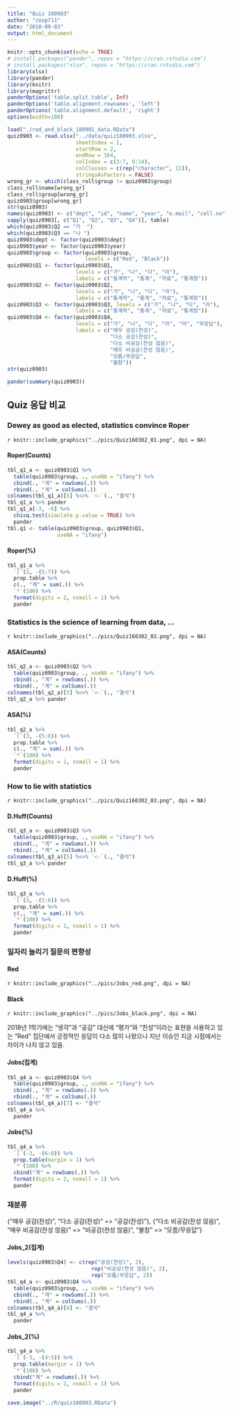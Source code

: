 ```yaml
---
title: "Quiz 180903"
author: "coop711"
date: "2018-09-03"
output: html_document
---
```


```r
knitr::opts_chunk$set(echo = TRUE)
# install.packages("pander", repos = "https://cran.rstudio.com")
# install.packages("xlsx", repos = "https://cran.rstudio.com")
library(xlsx)
library(pander)
library(knitr)
library(magrittr)
panderOptions('table.split.table', Inf)
panderOptions('table.alignment.rownames', 'left')
panderOptions('table.alignment.default', 'right')
options(width=180)
```

```r
load("./red_and_black_180901_data.RData")
quiz0903 <- read.xlsx("../data/quiz180903.xlsx", 
                      sheetIndex = 1, 
                      startRow = 2, 
                      endRow = 164, 
                      colIndex = c(3:7, 9:14), 
                      colClasses = c(rep("character", 11)), 
                      stringsAsFactors = FALSE)
wrong_gr <- which(class_roll$group != quiz0903$group)
class_roll$name[wrong_gr]
class_roll$group[wrong_gr]
quiz0903$group[wrong_gr]
str(quiz0903)
names(quiz0903) <- c("dept", "id", "name", "year", "e.mail", "cell.no", "Q1", "Q2", "Q3", "Q4", "group")
sapply(quiz0903[, c("Q1", "Q2", "Q3", "Q4")], table)
which(quiz0903$Q2 == "가  ")
which(quiz0903$Q3 == "나 ")
quiz0903$dept <- factor(quiz0903$dept)
quiz0903$year <- factor(quiz0903$year)
quiz0903$group <- factor(quiz0903$group, 
                         levels = c("Red", "Black"))
quiz0903$Q1 <- factor(quiz0903$Q1, 
                      levels = c("가", "나", "다", "라"), 
                      labels = c("통계학", "통계", "자료", "통계청"))
quiz0903$Q2 <- factor(quiz0903$Q2, 
                      levels = c("가", "나", "다", "라"), 
                      labels = c("통계학", "통계", "자료", "통계청"))
quiz0903$Q3 <- factor(quiz0903$Q3, levels = c("가", "나", "다", "라"), 
                      labels = c("통계학", "통계", "자료", "통계청"))
quiz0903$Q4 <- factor(quiz0903$Q4, 
                      levels = c("가", "나", "다", "라", "마", "무응답"), 
                      labels = c("매우 공감(찬성)", 
                                 "다소 공감(찬성)", 
                                 "다소 비공감(찬성 않음)", 
                                 "매우 비공감(찬성 않음)", 
                                 "모름/무응답",
                                 "불참"))
str(quiz0903)
```

```r
pander(summary(quiz0903))
```

## Quiz 응답 비교

### Dewey as good as elected, statistics convince Roper

`r knitr::include_graphics("../pics/Quiz160302_01.png", dpi = NA)`

#### Roper(Counts) 

```r
tbl_q1_a <- quiz0903$Q1 %>% 
  table(quiz0903$group, ., useNA = "ifany") %>%
  cbind(., "계" = rowSums(.)) %>%
  rbind(., "계" = colSums(.))
colnames(tbl_q1_a)[5] %<>% `<-`(., "결석")
tbl_q1_a %>% pander 
tbl_q1_a[-3, -6] %>% 
  chisq.test(simulate.p.value = TRUE) %>% 
  pander
tbl.q1 <- table(quiz0903$group, quiz0903$Q1, 
                useNA = "ifany")
```

#### Roper(%)

```r
tbl_q1_a %>% 
  `[`(3, -(5:7)) %>%
  prop.table %>% 
  c(., "계" = sum(.)) %>%
  `*`(100) %>%
  format(digits = 2, nsmall = 1) %>%
  pander
```

### Statistics is the science of learning from data, ...

`r knitr::include_graphics("../pics/Quiz160302_02.png", dpi = NA)`

#### ASA(Counts) 

```r
tbl_q2_a <- quiz0903$Q2 %>% 
  table(quiz0903$group, ., useNA = "ifany") %>%
  cbind(., "계" = rowSums(.)) %>%
  rbind(., "계" = colSums(.))
colnames(tbl_q2_a)[5] %<>% `<-`(., "결석")
tbl_q2_a %>% pander 
```

#### ASA(%)

```r
tbl_q2_a %>% 
  `[`(3, -(5:6)) %>%
  prop.table %>% 
  c(., "계" = sum(.)) %>%
  `*`(100) %>%
  format(digits = 1, nsmall = 1) %>%
  pander
```

### How to lie with statistics

`r knitr::include_graphics("../pics/Quiz160302_03.png", dpi = NA)`

#### D.Huff(Counts) 

```r
tbl_q3_a <- quiz0903$Q3 %>% 
  table(quiz0903$group, ., useNA = "ifany") %>%
  cbind(., "계" = rowSums(.)) %>%
  rbind(., "계" = colSums(.))
colnames(tbl_q3_a)[5] %<>% `<-`(., "결석")
tbl_q3_a %>% pander 
```

#### D.Huff(%)

```r
tbl_q3_a %>% 
  `[`(3, -(5:6)) %>%
  prop.table %>% 
  c(., "계" = sum(.)) %>%
  `*`(100) %>%
  format(digits = 1, nsmall = 1) %>%
  pander
```

### 일자리 늘리기 질문의 편향성

#### Red

`r knitr::include_graphics("../pics/Jobs_red.png", dpi = NA)`

#### Black

`r knitr::include_graphics("../pics/Jobs_black.png", dpi = NA)`

2018년 1학기에는 "생각"과 "공감" 대신에 "평가"와 "찬성"이라는 표현을 사용하고 있는 "Red" 집단에서 긍정적인 응답이 다소 많이 나왔으나 지난 이슈인 지금 시점에서는 차이가 나지 않고 있음.

#### Jobs(집계)

```r
tbl_q4_a <- quiz0903$Q4 %>%
  table(quiz0903$group, ., useNA = "ifany") %>%
  cbind(., "계" = rowSums(.)) %>%
  rbind(., "계" = colSums(.))
colnames(tbl_q4_a)[7] <- "결석"
tbl_q4_a %>% 
  pander
```

#### Jobs(%)

```r
tbl_q4_a %>% 
  `[`(-3, -(6:8)) %>%
  prop.table(margin = 1) %>%
  `*`(100) %>%
  cbind("계" = rowSums(.)) %>%
  format(digits = 2, nsmall = 1) %>%
  pander
```

### 재분류

{"매우 공감(찬성)", "다소 공감(찬성)" => "공감(찬성)"}, {"다소 비공감(찬성 않음)", "매우 비공감(찬성 않음)" => "비공감(찬성 않음)", "불참" => "모름/무응답"}

#### Jobs_2(집계)

```r
levels(quiz0903$Q4) <- c(rep("공감(찬성)", 2), 
                           rep("비공감(찬성 않음)", 2), 
                           rep("모름/무응답", 2))
tbl_q4_a <- quiz0903$Q4 %>%
  table(quiz0903$group, ., useNA = "ifany") %>%
  cbind(., "계" = rowSums(.)) %>%
  rbind(., "계" = colSums(.))
colnames(tbl_q4_a)[4] <- "결석"
tbl_q4_a %>% 
  pander
```

#### Jobs_2(%)

```r
tbl_q4_a %>% 
  `[`(-3, -(4:5)) %>%
  prop.table(margin = 1) %>%
  `*`(100) %>%
  cbind("계" = rowSums(.)) %>%
  format(digits = 2, nsmall = 1) %>%
  pander
```

```r
save.image("../R/quiz180903.RData")
```